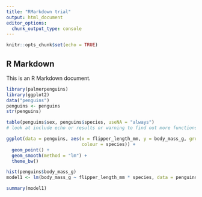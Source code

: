 ```yaml
---
title: "RMarkdown trial"
output: html_document
editor_options: 
  chunk_output_type: console
---
```


```r
knitr::opts_chunk$set(echo = TRUE)
```

## R Markdown

This is an R Markdown document. 

```r
library(palmerpenguins)
library(ggplot2)
data("penguins")
penguins <- penguins 
str(penguins)

table(penguins$sex, penguins$species, useNA = "always")
# look at include echo or results or warning to find out more functions # 
```

```r


ggplot(data = penguins, aes(x = flipper_length_mm, y = body_mass_g, group = species, 
                            colour = species)) +
  geom_point() +
  geom_smooth(method = "lm") +
  theme_bw()

```

```r
hist(penguins$body_mass_g)
model1 <- lm(body_mass_g ~ flipper_length_mm * species, data = penguins)

summary(model1)
```


